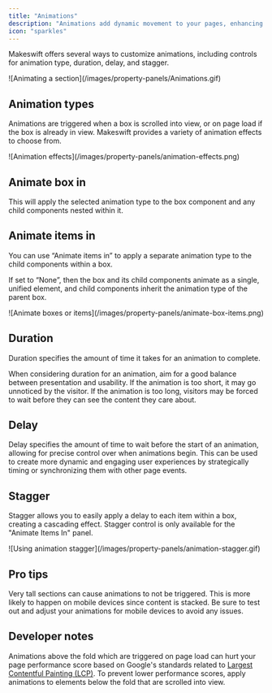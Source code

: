 ```yaml
---
title: "Animations"
description: "Animations add dynamic movement to your pages, enhancing the user experience. The Animations panel is only available for the Box component."
icon: "sparkles"
---
```


Makeswift offers several ways to customize animations, including controls for animation type, duration, delay, and stagger.

<Frame>![Animating a section](/images/property-panels/Animations.gif)</Frame>

## Animation types

Animations are triggered when a box is scrolled into view, or on page load if the box is already in view. Makeswift provides a variety of animation effects to choose from.

<Frame>
  ![Animation effects](/images/property-panels/animation-effects.png)
</Frame>

## Animate box in

This will apply the selected animation type to the box component and any child components nested within it. 

## Animate items in

You can use “Animate items in” to apply a separate animation type to the child components within a box.

If set to “None”, then the box and its child components animate as a single, unified element, and child components inherit the animation type of the parent box.

<Frame>
  ![Animate boxes or items](/images/property-panels/animate-box-items.png)
</Frame>

## Duration

Duration specifies the amount of time it takes for an animation to complete.

When considering duration for an animation, aim for a good balance between presentation and usability. If the animation is too short, it may go unnoticed by the visitor. If the animation is too long, visitors may be forced to wait before they can see the content they care about. 

## Delay

Delay specifies the amount of time to wait before the start of an animation, allowing for precise control over when animations begin. This can be used to create more dynamic and engaging user experiences by strategically timing or synchronizing them with other page events.

## Stagger

Stagger allows you to easily apply a delay to each item within a box, creating a cascading effect. Stagger control is only available for the "Animate Items In" panel.

<Frame>
  ![Using animation stagger](/images/property-panels/animation-stagger.gif)
</Frame>

## Pro tips

Very tall sections can cause animations to not be triggered. This is more likely to happen on mobile devices since content is stacked. Be sure to test out and adjust your animations for mobile devices to avoid any
issues.

## Developer notes

Animations above the fold which are triggered on page load can hurt your page performance score based on Google's standards related to [Largest Contentful Painting (LCP)](https://web.dev/articles/lcp). To prevent lower performance scores, apply animations to elements below the fold that are scrolled into view.
